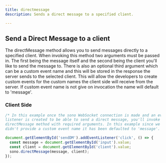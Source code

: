 ```yaml
---
title: directmessage
description: Sends a direct message to a specified client.

---
```


## Send a Direct Message to a client

The directMessage method allows you to send messages directly to a specified client. When invoking this method two arguments must be passed in. The first being the message itself and the second being the client you'll like to send the message to. There is also an optional third argument which can be a custom event name and this will be stored in the response the server sends to the selected client. This will allow the developers to create custom events for the custom names the client side will receive from the server. If custom event name is not give on invocation the name will default to 'message'.



### Client Side
```ts lineNumbers=true
/* In this example once the sono WebSocket connection is made and an event 
listener is created to be able to send a direct message, you'll invoke 
directMessage method with required arguments. In this example since we 
didn't provide a custom event name it has been defaulted to 'message'. */

document.getElementById('sendDM').addEventListener('click', () => {
  const message = document.getElementById('input').value;
  const client = document.getElementById('client').value;
  sono.directMessage(message, client);
});

```